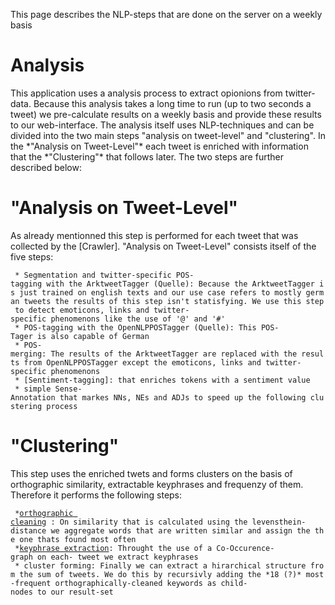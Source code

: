 This page describes the NLP-steps that are done on the server on a weekly basis

= Analysis=

This application uses a analysis process to extract opionions from twitter-data. Because this analysis takes a long time to run (up to two seconds a tweet) we pre-calculate results on a weekly basis and provide these results to our web-interface. 
The analysis itself uses NLP-techniques and can be divided into the two main steps "analysis on tweet-level" and "clustering". 
In the *"Analysis on Tweet-Level"* each tweet is enriched with information that the *"Clustering"* that follows later. The two steps are further described below:


= "Analysis on Tweet-Level"=

As already mentionned this step is performed for each tweet that was collected by the [Crawler]. "Analysis on Tweet-Level" consists itself of the five steps:

  * Segmentation and twitter-specific POS-tagging with the ArktweetTagger (Quelle): Because the ArktweetTagger is just trained on english texts and our use case refers to mostly german tweets the results of this step isn't statisfying. We use this step to detect emoticons, links and twitter-specific phenomenons like the use of '@' and '#'
  * POS-tagging with the OpenNLPPOSTagger (Quelle): This POS-Tager is also capable of German
  * POS-merging: The results of the ArktweetTagger are replaced with the results from OpenNLPPOSTagger except the emoticons, links and twitter-specific phenomenons
  * [Sentiment-tagging]: that enriches tokens with a sentiment value
  * simple Sense-Annotation that markes NNs, NEs and ADJs to speed up the following clustering process

= "Clustering"=
This step uses the enriched twets and forms clusters on the basis of orthographic similarity, extractable keyphrases and frequenzy of them. Therefore it performs the following steps:

  *[[orthographic cleaning]] : On similarity that is calculated using the levensthein-distance we aggregate words that are written similar and assign the the one thats found most often
  *[[keyphrase extraction]]: Throught the use of a Co-Occurence-graph on each- tweet we extract keyphrases
  * cluster forming: Finally we can extract a hirarchical structure from the sum of tweets. We do this by recursivly adding the *18 (?)* most-frequent orthographically-cleaned keywords as child-nodes to our result-set